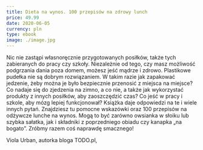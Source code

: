 ```yaml
---
title: Dieta na wynos. 100 przepisów na zdrowy lunch
price: 49.99
date: 2020-06-05
currency: pln
type: ebook
image: ./image.jpg
---
```


Nic nie zastąpi własnoręcznie przygotowanych posiłków, także tych zabieranych do pracy czy szkoły. Niezależnie od tego, czy masz możliwość podgrzania dania poza domem, możesz jeść mądrze i zdrowo. Plastikowe pudełka nie są dobrym rozwiązaniem. W takim razie jak zapakować jedzenie, żeby można je było bezpiecznie przenosić z miejsca na miejsce? Co nadaje się do zjedzenia na zimno, a co nie, a także jak wykorzystać produkty z innych posiłków, aby zaoszczędzić czas? Co jeść w pracy i szkole, aby mózg lepiej funkcjonował? Książka daje odpowiedzi na te i wiele innych pytań. Znajdziesz tu pomocne wskazówki oraz 100 przepisów na odżywcze lunche na wynos. Mogą to być zarówno owsianka w słoiku lub szybka sałatka, jak i składniki z poprzedniego obiadu czy kanapka „na bogato”. Zróbmy razem coś naprawdę smacznego! 

Viola Urban, autorka bloga TODO.pl,